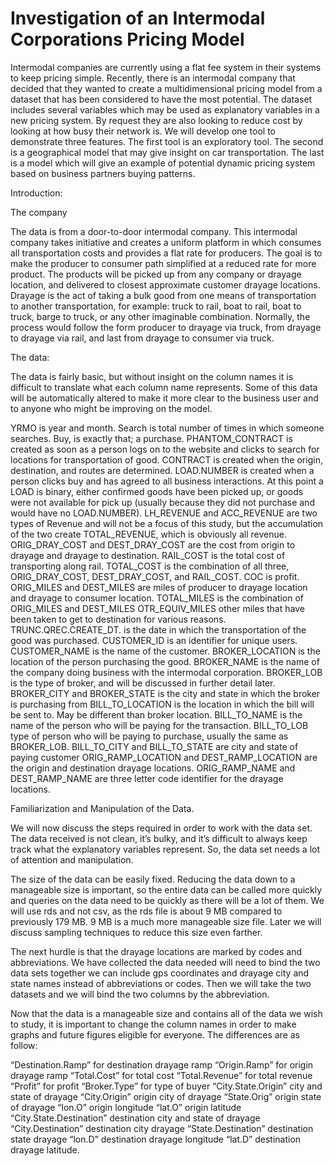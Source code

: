 Investigation of an Intermodal Corporations Pricing Model
========================================================



Intermodal companies are currently using a flat fee system in their systems to keep pricing simple. Recently, there is an intermodal company that decided that they wanted to create a multidimensional pricing model from a dataset that has been considered to have the most potential. The dataset includes several variables which may be used as explanatory variables in a new pricing system. By request they are also looking to reduce cost by looking at how busy their network is. We will develop one tool to demonstrate three features. The first tool is an exploratory tool. The second is a geographical model that may give insight on car transportation. The last is a model which will give an example of potential dynamic pricing system based on business partners buying patterns.

Introduction:

The company

The data is from a door-to-door intermodal company. This intermodal company takes initiative and creates a uniform platform in which consumes all transportation costs and provides a flat rate for producers. The goal is to make the producer to consumer path simplified at a reduced rate for more product. The products will be picked up from any company or drayage location, and delivered to closest approximate customer drayage locations. Drayage is the act of taking a bulk good from one means of transportation to another transportation, for example: truck to rail, boat to rail, boat to truck, barge to truck, or any other imaginable combination. Normally, the process would follow the form producer to drayage via truck, from drayage to drayage via rail, and last from drayage to consumer via truck.
 
 The data:

The data is fairly basic, but without insight on the column names it is difficult to translate what each column name represents. Some of this data will be automatically altered to make it more clear to the business user and to anyone who might be improving on the model.

YRMO is year and month.
Search is total number of times in which someone searches.
Buy, is exactly that; a purchase. 
PHANTOM_CONTRACT is created as soon as a person logs on to the website and clicks to search for locations for transportation of good. 
CONTRACT is created when the origin, destination, and routes are determined. 
LOAD.NUMBER is created when a person clicks buy and has agreed to all business interactions. At this point a 
LOAD is binary, either confirmed goods have been picked up, or goods were not available for pick up (usually because they did not purchase and would have no LOAD.NUMBER). 
LH_REVENUE and ACC_REVENUE are two types of Revenue and will not be a focus of this study, but the accumulation of the two create TOTAL_REVENUE, which is obviously all revenue. 
ORIG_DRAY_COST and DEST_DRAY_COST are the cost from origin to drayage and drayage to destination.
RAIL_COST is the total cost of transporting along rail.
TOTAL_COST is the combination of all three, ORIG_DRAY_COST, DEST_DRAY_COST, and RAIL_COST.
COC is profit.
ORIG_MILES and DEST_MILES are miles of producer to drayage location and drayage to consumer location.
TOTAL_MILES is the combination of ORIG_MILES and DEST_MILES
OTR_EQUIV_MILES other miles that have been taken to get to destination for various reasons.
TRUNC.QREC.CREATE_DT. is the date in which the transportation of the good was purchased.
CUSTOMER_ID is an identifier for unique users.
CUSTOMER_NAME is the name of the customer.
BROKER_LOCATION is the location of the person purchasing the good.
BROKER_NAME is the name of the company doing business with the intermodal corporation.
BROKER_LOB is the type of broker, and will be discussed in further detail later.
BROKER_CITY and BROKER_STATE is the city and state in which the broker is purchasing from
BILL_TO_LOCATION is the location in which the bill will be sent to. May be different than broker location.
BILL_TO_NAME is the name of the person who will be paying for the transaction.
BILL_TO_LOB type of person who will be paying to purchase, usually the same as BROKER_LOB.
BILL_TO_CITY and BILL_TO_STATE are city and state of paying customer
ORIG_RAMP_LOCATION and DEST_RAMP_LOCATION are the origin and destination drayage locations.
ORIG_RAMP_NAME and DEST_RAMP_NAME are three letter code identifier for the drayage locations.

Familiarization and Manipulation of the Data.

We will now discuss the steps required in order to work with the data set. The data received is not clean, it’s bulky, and it’s difficult to always keep track what the explanatory variables represent. So, the data set needs a lot of attention and manipulation. 

The size of the data can be easily fixed. Reducing the data down to a manageable size is important, so the entire data can be called more quickly and queries on the data need to be quickly as there will be a lot of them. We will use rds and not csv, as the rds file is about 9 MB compared to previously 179 MB. 9 MB is a much more manageable size file. Later we will discuss sampling techniques to reduce this size even farther.

The next hurdle is that the drayage locations are marked by codes and abbreviations. We have collected the data needed  will need to bind the two data sets together we can include gps coordinates and drayage city and state names instead of abbreviations or codes. Then we will take the two datasets and we will bind the two columns by the abbreviation.

Now that the data is a manageable size and contains all of the data we wish to study, it is important to change the column names in order to make graphs and future figures eligible for everyone. The differences are as follow:

"Destination.Ramp" for destination drayage ramp
"Origin.Ramp" for origin drayage ramp
"Total.Cost" for total cost
"Total.Revenue" for total revenue
"Profit" for profit
"Broker.Type" for type of buyer
"City.State.Origin" city and state of drayage
"City.Origin" origin city of drayage
"State.Orig" origin state of drayage 
"lon.O" origin longitude
"lat.O" origin latitude
"City.State.Destination" destination city and state of drayage
"City.Destination" destination city drayage
"State.Destination" destination state drayage
"lon.D" destination drayage longitude
"lat.D" destination drayage latitude.


